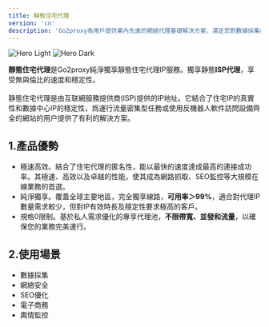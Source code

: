 ```yaml
---
title: 靜態住宅代理
version: 'cn'
description: 'Go2proxy為用戶提供業內先進的網絡代理基礎解決方案，滿足您對數據採集的多元化需求！'
---
```


<img
  className="block dark:hidden"
  src="/images/light-s.png"
  alt="Hero Light"
/>
<img
  className="hidden dark:block"
  src="/images/dark-s.png"
  alt="Hero Dark"
/>

**靜態住宅代理**是Go2proxy純淨獨享靜態住宅代理IP服務。獨享静態**ISP代理**，享受無與倫比的速度和穩定性。
<br /><br />静態住宅代理是由互联網服務提供商(ISP)提供的IP地址。它結合了住宅IP的真實性和數據中心IP的穩定性，爲運行流量密集型任務或使用反機器人軟件訪問設備齊全的網站的用户提供了有利的解決方案。

## 1.產品優勢
- 極速高效。結合了住宅代理的匿名性，能以最快的速度達成最高的連接成功率。其極速、高效以及卓越的性能，使其成為網路抓取、SEO監控等大規模在線業務的首選。
- 純淨獨享。覆蓋全球主要地區，完全獨享線路，**可用率＞99%**，適合對代理IP數量需求較少，但對IP有效時長及穩定性要求極高的客戶。
- 規格0限制。基於私人需求優化的專享代理池，**不限帶寬、並發和流量**，以確保您的業務完美運行。

## 2.使用場景
- 數據採集
- 網絡安全
- SEO優化
- 電子商務
- 輿情監控
